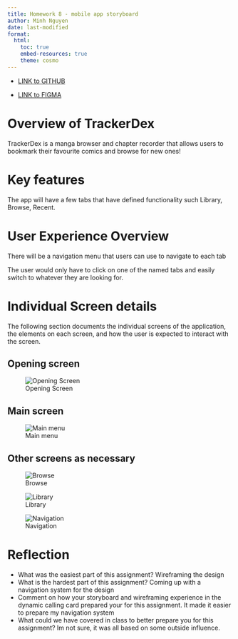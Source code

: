 ```yaml
---
title: Homework 8 - mobile app storyboard
author: Minh Nguyen
date: last-modified
format:
  html:
    toc: true
    embed-resources: true
    theme: cosmo
---
```


* [LINK to GITHUB](https://github.com/cmsc-vcu/cmsc475-sp2024-hw8-Nguson)

* [LINK to FIGMA](https://www.figma.com/file/qZ6HFTyEHQbNycbHetwio9/TrackerDex?type=design&node-id=0%3A1&mode=design&t=AtZzC0RydJngUbwz-1)


# Overview of TrackerDex

TrackerDex is a manga browser and chapter recorder that allows users to bookmark their favourite comics and browse for new ones!

# Key features

The app will have a few tabs that have defined functionality such Library, Browse, Recent.

# User Experience Overview

There will be a navigation menu that users can use to navigate to each tab

The user would only have to click on one of the named tabs and easily switch to whatever they are looking for.


# Individual Screen details

The following section documents the individual screens of the application, the elements on each screen,
and how the user is expected to interact with the screen.

## Opening screen 

![Opening Screen](/assets/Openign.png)

## Main screen

![Main menu](/assets/main%20menu.png)

## Other screens as necessary

![Browse](/assets/Browse.png)

![Library](/assets/Library.png)

![Navigation](/assets/Navigation.png)

# Reflection

* What was the easiest part of this assignment?
    Wireframing the design
* What is the hardest part of this assignment?
    Coming up with a navigation system for the design
* Comment on how your storyboard and wireframing experience in the dynamic calling card prepared your for this assignment.
    It made it easier to prepare my navigation system
* What could we have covered in class to better prepare you for this assignment?
    Im not sure, it was all based on some outside influence.